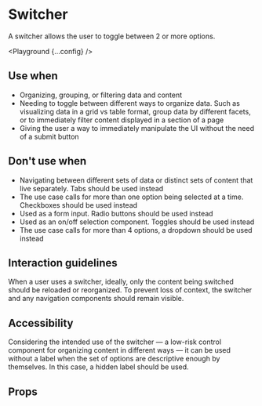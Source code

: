 
# Switcher

A switcher allows the user to toggle between 2 or more options.

<Playground {...config} />

## Use when
- Organizing, grouping, or filtering data and content
- Needing to toggle between different ways to organize data. Such as visualizing data in a grid vs table format, group data by different facets, or to immediately filter content displayed in a section of a page
- Giving the user a way to immediately manipulate the UI without the need of a submit button

## Don't use when
- Navigating between different sets of data or distinct sets of content that live separately. Tabs should be used instead
- The use case calls for more than one option being selected at a time. Checkboxes should be used instead
- Used as a form input. Radio buttons should be used instead
- Used as an on/off selection component. Toggles should be used instead
- The use case calls for more than 4 options, a dropdown should be used instead

## Interaction guidelines
When a user uses a switcher, ideally, only the content being switched should be reloaded or reorganized. To prevent loss of context, the switcher and any navigation components should remain visible.

## Accessibility
Considering the intended use of the switcher — a low-risk control component for organizing content in different ways — it can be used without a label when the set of options are descriptive enough by themselves. In this case, a hidden label should be used.

## Props

<PropsTable propsConfig={config.props} />
